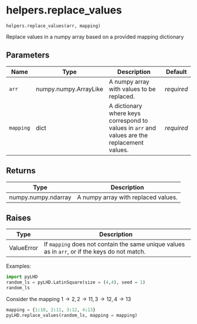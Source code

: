 # helpers.replace_values { #pyLHD.helpers.replace_values }

`helpers.replace_values(arr, mapping)`

Replace values in a numpy array based on a provided mapping dictionary

## Parameters

| Name      | Type                  | Description                                                                                  | Default    |
|-----------|-----------------------|----------------------------------------------------------------------------------------------|------------|
| `arr`     | numpy.numpy.ArrayLike | A numpy array with values to be replaced.                                                    | _required_ |
| `mapping` | dict                  | A dictionary where keys correspond to values in `arr` and values are the replacement values. | _required_ |

## Returns

| Type                | Description                         |
|---------------------|-------------------------------------|
| numpy.numpy.ndarray | A numpy array with replaced values. |

## Raises

| Type       | Description                                                                                    |
|------------|------------------------------------------------------------------------------------------------|
| ValueError | If `mapping` does not contain the same unique values as in `arr`, or if the keys do not match. |

Examples:

```python
import pyLHD
random_ls = pyLHD.LatinSquare(size = (4,4), seed = 1)
random_ls
```
Consider the mapping $1 \rightarrow 2, 2 \rightarrow 11, 3 \rightarrow 12, 4 \rightarrow 13$
```python
mapping = {1:10, 2:11, 3:12, 4:13}
pyLHD.replace_values(random_ls, mapping = mapping)
```